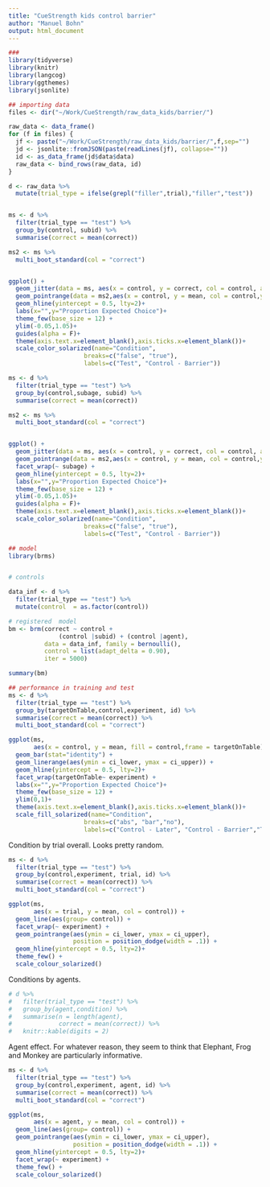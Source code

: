 ```yaml
---
title: "CueStrength kids control barrier"
author: "Manuel Bohn"
output: html_document
---
```


```r
###
library(tidyverse)
library(knitr)
library(langcog)
library(ggthemes)
library(jsonlite)

## importing data
files <- dir("~/Work/CueStrength/raw_data_kids/barrier/")

raw_data <- data_frame()
for (f in files) {
  jf <- paste("~/Work/CueStrength/raw_data_kids/barrier/",f,sep="")
  jd <- jsonlite::fromJSON(paste(readLines(jf), collapse=""))
  id <- as_data_frame(jd$data$data)
  raw_data <- bind_rows(raw_data, id)
}

d <- raw_data %>%
  mutate(trial_type = ifelse(grepl("filler",trial),"filler","test"))



```

```r


ms <- d %>%
  filter(trial_type == "test") %>%
  group_by(control, subid) %>%
  summarise(correct = mean(correct)) 

ms2 <- ms %>%
  multi_boot_standard(col = "correct")


ggplot() +
  geom_jitter(data = ms, aes(x = control, y = correct, col = control, alpha = .5), width = .3,height = .015)+
  geom_pointrange(data = ms2,aes(x = control, y = mean, col = control,ymin = ci_lower, ymax = ci_upper), size = 1)+ 
  geom_hline(yintercept = 0.5, lty=2)+
  labs(x="",y="Proportion Expected Choice")+
  theme_few(base_size = 12) + 
  ylim(-0.05,1.05)+
  guides(alpha = F)+
  theme(axis.text.x=element_blank(),axis.ticks.x=element_blank())+
  scale_color_solarized(name="Condition",
                     breaks=c("false", "true"),
                     labels=c("Test", "Control - Barrier"))
```


```r


ms <- d %>%
  filter(trial_type == "test") %>%
  group_by(control,subage, subid) %>%
  summarise(correct = mean(correct)) 

ms2 <- ms %>%
  multi_boot_standard(col = "correct")


ggplot() +
  geom_jitter(data = ms, aes(x = control, y = correct, col = control, alpha = .5), width = .3,height = .015)+
  geom_pointrange(data = ms2,aes(x = control, y = mean, col = control,ymin = ci_lower, ymax = ci_upper), size = 1)+ 
  facet_wrap(~ subage) +
  geom_hline(yintercept = 0.5, lty=2)+
  labs(x="",y="Proportion Expected Choice")+
  theme_few(base_size = 12) + 
  ylim(-0.05,1.05)+
  guides(alpha = F)+
  theme(axis.text.x=element_blank(),axis.ticks.x=element_blank())+
  scale_color_solarized(name="Condition",
                     breaks=c("false", "true"),
                     labels=c("Test", "Control - Barrier"))
```

```r
## model
library(brms)


# controls

data_inf <- d %>%
  filter(trial_type == "test") %>%
  mutate(control  = as.factor(control))

# registered  model
bm <- brm(correct ~ control +
              (control |subid) + (control |agent), 
          data = data_inf, family = bernoulli(),
          control = list(adapt_delta = 0.90),
          iter = 5000)

summary(bm)
```




```r
## performance in training and test
ms <- d %>%
  filter(trial_type == "test") %>%
  group_by(targetOnTable,control,experiment, id) %>%
  summarise(correct = mean(correct)) %>%
  multi_boot_standard(col = "correct")

ggplot(ms, 
       aes(x = control, y = mean, fill = control,frame = targetOnTable)) +
  geom_bar(stat="identity") + 
  geom_linerange(aes(ymin = ci_lower, ymax = ci_upper)) + 
  geom_hline(yintercept = 0.5, lty=2)+
  facet_wrap(targetOnTable~ experiment) +
  labs(x="",y="Proportion Expected Choice")+
  theme_few(base_size = 12) +
  ylim(0,1)+
  theme(axis.text.x=element_blank(),axis.ticks.x=element_blank())+
  scale_fill_solarized(name="Condition",
                     breaks=c("abs", "bar","no"),
                     labels=c("Control - Later", "Control - Barrier","Test"))

```

Condition by trial overall. Looks pretty random.
```r
ms <- d %>%
  filter(trial_type == "test") %>%
  group_by(control,experiment, trial, id) %>%
  summarise(correct = mean(correct)) %>%
  multi_boot_standard(col = "correct")

ggplot(ms, 
       aes(x = trial, y = mean, col = control)) +
  geom_line(aes(group= control)) + 
  facet_wrap(~ experiment) +
  geom_pointrange(aes(ymin = ci_lower, ymax = ci_upper), 
                  position = position_dodge(width = .1)) + 
  geom_hline(yintercept = 0.5, lty=2)+
  theme_few() + 
  scale_colour_solarized()
```

Conditions by agents.
```r
# d %>%
#   filter(trial_type == "test") %>%
#   group_by(agent,condition) %>%
#   summarise(n = length(agent), 
#             correct = mean(correct)) %>%
#   knitr::kable(digits = 2)
```

Agent effect. For whatever reason, they seem to think that Elephant, Frog and Monkey are particularly informative.
```r
ms <- d %>%
  filter(trial_type == "test") %>%
  group_by(control,experiment, agent, id) %>%
  summarise(correct = mean(correct)) %>%
  multi_boot_standard(col = "correct")

ggplot(ms, 
       aes(x = agent, y = mean, col = control)) +
  geom_line(aes(group= control)) + 
  geom_pointrange(aes(ymin = ci_lower, ymax = ci_upper), 
                  position = position_dodge(width = .1)) + 
  geom_hline(yintercept = 0.5, lty=2)+
  facet_wrap(~ experiment) +
  theme_few() + 
  scale_colour_solarized()
```

